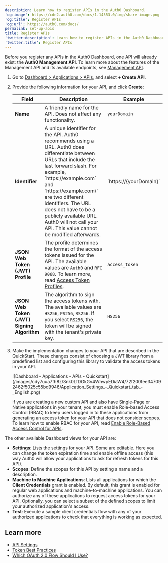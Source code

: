 ```yaml
---
description: Learn how to register APIs in the Auth0 Dashboard.
'og:image': https://cdn2.auth0.com/docs/1.14553.0/img/share-image.png
'og:title': Register APIs
'og:url': https://auth0.com/docs/
permalink: set-up-apis
title: Register APIs
'twitter:description': Learn how to register APIs in the Auth0 Dashboard.
'twitter:title': Register APIs
---
```

<Callout icon="file-lines" color="#0EA5E9" iconType="regular">

Before you register any APIs in the Auth0 Dashboard, one API will already exist: the **Auth0 Management API**. To learn more about the features of the Management API and its available endpoints, see [Management API](https://auth0.com/docs/api/management/v2).

</Callout>

1. Go to [Dashboard > Applications > APIs](https://manage.auth0.com/#/apis), and select **+ Create API**.
2. Provide the following information for your API, and click **Create**:

   <table class="table"><thead>
   <tr>
   <th><strong>Field</strong></th>
   <th><strong>Description</strong></th>
   <th><strong>Example</strong></th>
   </tr>
   </thead>
   <tbody>
   <tr>
   <td><strong>Name</strong></td>
   <td>A friendly name for the API. Does not affect any functionality.</td>
   <td><code>yourDomain</code></td>
   </tr>
   <tr>
   <td><strong>Identifier</strong></td>
   <td>A unique identifier for the API. Auth0 recommends using a URL. Auth0 does differentiate between URLs that include the last forward slash. For example, `https://example.com` and `https://example.com/` are two different identifiers. The URL does not have to be a publicly available URL. Auth0 will not call your API. This value cannot be modified afterwards.</td>
   <td>`https://{yourDomain}`</td>
   </tr>
   <tr>
   <td><strong>JSON Web Token (JWT) Profile</strong></td>
   <td>The profile determines the format of the access tokens issued for the API. The available values are <code>Auth0</code> and <code>RFC 9068</code>. To learn more, read <a href="/docs/secure/tokens/access-tokens/access-token-profiles">Access Token Profiles</a>.</td>
   <td><code>access_token</code></td>
   </tr>
   <tr>
   <td><strong>JSON Web Token (JWT) Signing Algorithm</strong></td>
   <td>The algorithm to sign the access tokens with. The available values are <code>HS256</code>, <code>PS256</code>, <code>RS256</code>. If you select <code>RS256</code>, the token will be signed with the tenant's private key.</td>
   <td><code>HS256</code></td>
   </tr>
   </tbody>
   </table>
3. Make the implementation changes to your API that are described in the QuickStart. These changes consist of choosing a JWT library from a predefined list and configuring this library to validate the access tokens in your API.

   <Frame>![Dashboard - Applications - APIs - Quickstart](/images/cdy7uua7fh8z/3nk0LfDGkGv4WhwpEDiaW4/72f200fee347092462f5025c55bd9946/Application_Settings_-_Quickstart_tab_-_English.png)</Frame>

   <Warning>

   If you are creating a new custom API and also have Single-Page or Native applications in your tenant, you must enable Role-based Access Control (RBAC) to keep users logged in to these applications from generating an access token for your API that does not consider scopes. To learn how to enable RBAC for your API, read [Enable Role-Based Access Control for APIs](/docs/get-started/apis/enable-role-based-access-control-for-apis).

   </Warning>

The other available Dashboard views for your API are:

* **Settings**: Lists the settings for your API. Some are editable. Here you can change the token expiration time and enable offline access (this way Auth0 will allow your applications to ask for <Tooltip tip="Refresh Token: Token used to obtain a renewed Access Token without forcing users to log in again." cta="View Glossary" href="/docs/glossary?term=refresh+tokens">refresh tokens</Tooltip> for this API).
* **Scopes**: Define the scopes for this API by setting a name and a description.
* **Machine to Machine Applications**: Lists all applications for which the **Client Credentials** grant is enabled. By default, this grant is enabled for regular web applications and machine-to-machine applications. You can authorize any of these applications to request <Tooltip tip="Access Token: Authorization credential, in the form of an opaque string or JWT, used to access an API." cta="View Glossary" href="/docs/glossary?term=access+tokens">access tokens</Tooltip> for your API. Optionally, you can select a subset of the defined scopes to limit your authorized application's access.
* **Test**: Execute a sample client credentials flow with any of your authorized applications to check that everything is working as expected.

## Learn more

* [API Settings](/docs/get-started/apis/api-settings)
* [Token Best Practices](/docs/secure/tokens/token-best-practices)
* [Which OAuth 2.0 Flow Should I Use?](/docs/get-started/authentication-and-authorization-flow/which-oauth-2-0-flow-should-i-use)